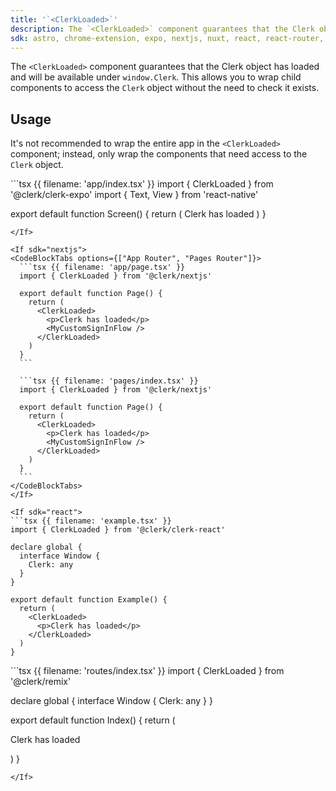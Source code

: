 ```yaml
---
title: '`<ClerkLoaded>`'
description: The `<ClerkLoaded>` component guarantees that the Clerk object has loaded and will be available under `window.Clerk`. This allows you to wrap child components to access the Clerk object without the need to check it exists.
sdk: astro, chrome-extension, expo, nextjs, nuxt, react, react-router, remix, tanstack-react-start, vue, js-frontend
---
```


The `<ClerkLoaded>` component guarantees that the Clerk object has loaded and will be available under `window.Clerk`. This allows you to wrap child components to access the `Clerk` object without the need to check it exists.

## Usage

It's not recommended to wrap the entire app in the `<ClerkLoaded>` component; instead, only wrap the components that need access to the `Clerk` object.

<If sdk="expo">
  ```tsx {{ filename: 'app/index.tsx' }}
  import { ClerkLoaded } from '@clerk/clerk-expo'
  import { Text, View } from 'react-native'

  export default function Screen() {
    return (
      <View>
        <ClerkLoaded>
          <Text>Clerk has loaded</Text>
        </ClerkLoaded>
      </View>
    )
  }
  ```
</If>

<If sdk="nextjs">
  <CodeBlockTabs options={["App Router", "Pages Router"]}>
    ```tsx {{ filename: 'app/page.tsx' }}
    import { ClerkLoaded } from '@clerk/nextjs'

    export default function Page() {
      return (
        <ClerkLoaded>
          <p>Clerk has loaded</p>
          <MyCustomSignInFlow />
        </ClerkLoaded>
      )
    }
    ```

    ```tsx {{ filename: 'pages/index.tsx' }}
    import { ClerkLoaded } from '@clerk/nextjs'

    export default function Page() {
      return (
        <ClerkLoaded>
          <p>Clerk has loaded</p>
          <MyCustomSignInFlow />
        </ClerkLoaded>
      )
    }
    ```
  </CodeBlockTabs>
</If>

<If sdk="react">
  ```tsx {{ filename: 'example.tsx' }}
  import { ClerkLoaded } from '@clerk/clerk-react'

  declare global {
    interface Window {
      Clerk: any
    }
  }

  export default function Example() {
    return (
      <ClerkLoaded>
        <p>Clerk has loaded</p>
      </ClerkLoaded>
    )
  }
  ```
</If>

<If sdk="remix">
  ```tsx {{ filename: 'routes/index.tsx' }}
  import { ClerkLoaded } from '@clerk/remix'

  declare global {
    interface Window {
      Clerk: any
    }
  }

  export default function Index() {
    return (
      <div>
        <ClerkLoaded>
          <p>Clerk has loaded</p>
        </ClerkLoaded>
      </div>
    )
  }
  ```
</If>

